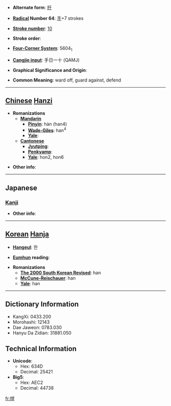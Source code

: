 * '''Alternate form''': [[扞]]

* '''[[Wiktionary:Chinese radical index| Radical]] Number 64''': [[Wiktionary:Chinese radical index 手|手]]+7 strokes

* '''[[Wiktionary:Chinese total strokes index|Stroke number]]''': [[Wiktionary:Chinese total strokes index 10|10]]

* '''Stroke order''': 

* '''[[Wiktionary:Chinese four corner index|Four-Corner System]]''': 5604<sub>1</sub>

* '''[[Wiktionary:Chinese Cangjie index|Cangjie input]]''': 手日一十 (QAMJ)

* '''Graphical Significance and Origin''': 

* '''Common Meaning''': ward off, guard against, defend

----

== [[Chinese]] [[Hanzi]] ==

* '''Romanizations'''
** '''[[Mandarin]]'''
*** '''[[Pinyin]]''': hàn (han4)
*** '''[[Wade-Giles]]''': han<sup>4</sup>
*** '''[[Yale]]''': 
** '''[[Cantonese]]'''
*** '''[[Jyutping]]''':
*** '''[[Penkyamp]]''': 
*** '''[[Yale]]''': hon2, hon6

* '''Other info''': 

----

==Japanese==
===[[Kanji]]===
{{kanji|on readings=[[かん]] (kan)
|kun readings=[[ふせぐ]] (fusegu)
}}

* '''Other info''':  

----

== [[Korean]] [[Hanja]] ==

* '''[[Hangeul]]''': 한

* '''[[Eumhun]] reading''': 

* '''Romanizations'''
** '''[[The 2000 South Korean Revised Romanization|The 2000 South Korean Revised]]''': han
** '''[[McCune-Reischauer]]''': han
** '''[[Yale]]''': han

----

== Dictionary Information ==

* KangXi: 0433.200
* Morohashi: 12143
* Dae Jaweon: 0783.030
* Hanyu Da Zidian: 31881.050

== Technical Information ==

* '''Unicode''':
** Hex: 634D
** Decimal: 25421
* '''Big5''':
** Hex: AEC2
** Decimal: 44738

[[fr:捍]]